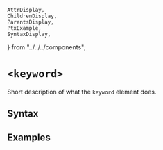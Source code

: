     AttrDisplay,
    ChildrenDisplay,
    ParentsDisplay,
    PtxExample,
    SyntaxDisplay,
} from "../../../components";

# `<keyword>`

Short description of what the `keyword` element does.

## Syntax

<SyntaxDisplay name="keyword" />

## Examples

    